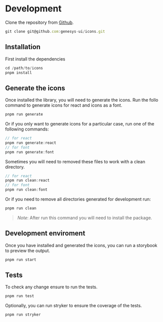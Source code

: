 
<Meta title="Doc/Development" />

# Development

Clone the repository from [Github](https://github.com/genesys-ui/icons).

```js
git clone git@github.com:genesys-ui/icons.git
```

## Installation

First install the dependencies

```js
cd /path/to/icons
pnpm install
```

## Generate the icons

Once installed the library, you will need to generate the icons.
Run the follo command to generate icons for react and icons as a font.

```js
pnpm run generate
```

Or if you only want to generate icons for a particular case, run one of the
following commands:

```js
// for react
pnpm run generate:react
// for font
pnpm run generate:font
```

Sometimes you will need to removed these files to work with a clean directory.

```js
// for react
pnpm run clean:react
// for font
pnpm run clean:font
```

Or if you need to remove all directories generated for development run:

```js
pnpm run clean
```

> _Note_: After run this command you will need to install the package.

## Development enviroment

Once you have installed and generated the icons, you can run a storybook to preview the output.

```js
pnpm run start
```

## Tests

To check any change ensure to run the tests.

```js
pnpm run test
```

Optionally, you can run stryker to ensure the coverage of the tests.

```js
pnpm run stryker
```
